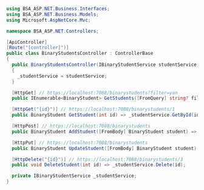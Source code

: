 ```csharp
using BSA_ASP.NET.Business.Interfaces;
using BSA_ASP.NET.Business.Models;
using Microsoft.AspNetCore.Mvc;

namespace BSA_ASP.NET.Controllers;

[ApiController]
[Route("[controller]")]
public class BinaryStudentsController : ControllerBase
{
  public BinaryStudentsController(IBinaryStudentService studentService)
  {
    _studentService = studentService;
  }

  [HttpGet] // https://localhost:7088/binarystudents?filter=yan
  public IEnumerable<BinaryStudent> GetStudents([FromQuery] string? filter = default) => _studentService.Get(filter);

  [HttpGet("{id}")] // https://localhost:7088/binarystudents/1
  public BinaryStudent GetStudent(int id) => _studentService.GetById(id);

  [HttpPost] // https://localhost:7088/binarystudents
  public BinaryStudent AddStudent([FromBody] BinaryStudent student) => _studentService.Add(student);

  [HttpPut] // https://localhost:7088/binarystudents
  public BinaryStudent UpdateStudent([FromBody] BinaryStudent student) => _studentService.Update(student);

  [HttpDelete("{id}")] // https://localhost:7088/binarystudents/3
  public void DeleteStudent(int id) => _studentService.Delete(id);

  private IBinaryStudentService _studentService;
}
```
